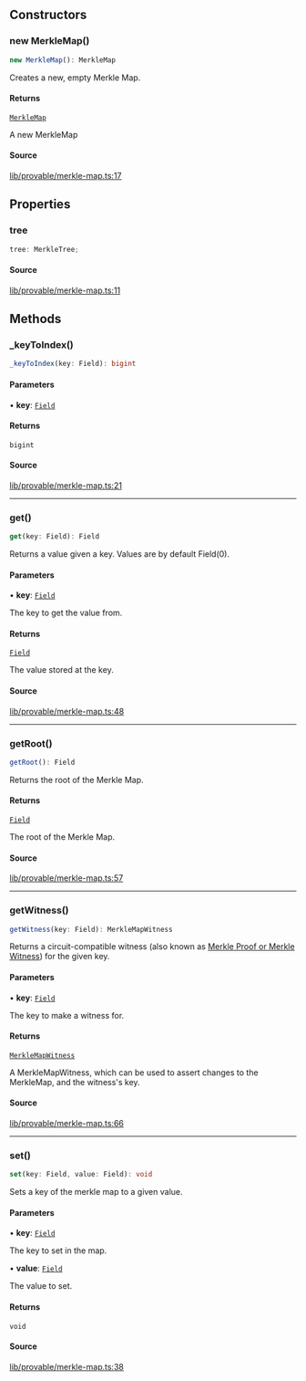 ## Constructors

### new MerkleMap()

```ts
new MerkleMap(): MerkleMap
```

Creates a new, empty Merkle Map.

#### Returns

[`MerkleMap`](MerkleMap.mdx)

A new MerkleMap

#### Source

[lib/provable/merkle-map.ts:17](https://github.com/o1-labs/o1js/blob/fd7bd4b02f4f7cc1057cd423261d70c22275763a/src/lib/provable/merkle-map.ts#L17)

## Properties

### tree

```ts
tree: MerkleTree;
```

#### Source

[lib/provable/merkle-map.ts:11](https://github.com/o1-labs/o1js/blob/fd7bd4b02f4f7cc1057cd423261d70c22275763a/src/lib/provable/merkle-map.ts#L11)

## Methods

### \_keyToIndex()

```ts
_keyToIndex(key: Field): bigint
```

#### Parameters

• **key**: [`Field`](Field.mdx)

#### Returns

`bigint`

#### Source

[lib/provable/merkle-map.ts:21](https://github.com/o1-labs/o1js/blob/fd7bd4b02f4f7cc1057cd423261d70c22275763a/src/lib/provable/merkle-map.ts#L21)

***

### get()

```ts
get(key: Field): Field
```

Returns a value given a key. Values are by default Field(0).

#### Parameters

• **key**: [`Field`](Field.mdx)

The key to get the value from.

#### Returns

[`Field`](Field.mdx)

The value stored at the key.

#### Source

[lib/provable/merkle-map.ts:48](https://github.com/o1-labs/o1js/blob/fd7bd4b02f4f7cc1057cd423261d70c22275763a/src/lib/provable/merkle-map.ts#L48)

***

### getRoot()

```ts
getRoot(): Field
```

Returns the root of the Merkle Map.

#### Returns

[`Field`](Field.mdx)

The root of the Merkle Map.

#### Source

[lib/provable/merkle-map.ts:57](https://github.com/o1-labs/o1js/blob/fd7bd4b02f4f7cc1057cd423261d70c22275763a/src/lib/provable/merkle-map.ts#L57)

***

### getWitness()

```ts
getWitness(key: Field): MerkleMapWitness
```

Returns a circuit-compatible witness (also known as [Merkle Proof or Merkle Witness](https://computersciencewiki.org/index.php/Merkle_proof)) for the given key.

#### Parameters

• **key**: [`Field`](Field.mdx)

The key to make a witness for.

#### Returns

[`MerkleMapWitness`](MerkleMapWitness.mdx)

A MerkleMapWitness, which can be used to assert changes to the MerkleMap, and the witness's key.

#### Source

[lib/provable/merkle-map.ts:66](https://github.com/o1-labs/o1js/blob/fd7bd4b02f4f7cc1057cd423261d70c22275763a/src/lib/provable/merkle-map.ts#L66)

***

### set()

```ts
set(key: Field, value: Field): void
```

Sets a key of the merkle map to a given value.

#### Parameters

• **key**: [`Field`](Field.mdx)

The key to set in the map.

• **value**: [`Field`](Field.mdx)

The value to set.

#### Returns

`void`

#### Source

[lib/provable/merkle-map.ts:38](https://github.com/o1-labs/o1js/blob/fd7bd4b02f4f7cc1057cd423261d70c22275763a/src/lib/provable/merkle-map.ts#L38)
